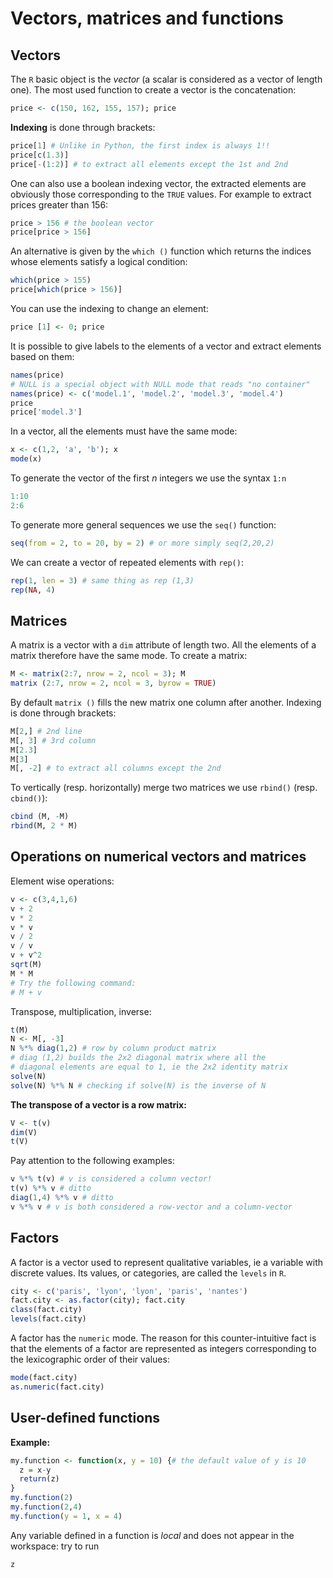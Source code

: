 # Vectors, matrices and functions

## Vectors

The `R` basic object is the _vector_ (a scalar is considered as a vector of length one). The most used function to create a vector is the concatenation:

```r
price <- c(150, 162, 155, 157); price
```

__Indexing__ is done through brackets:

```r
price[1] # Unlike in Python, the first index is always 1!!
price[c(1.3)]
price[-(1:2)] # to extract all elements except the 1st and 2nd
```

One can also use a boolean indexing vector, the extracted elements are obviously those corresponding to the `TRUE` values. For example to extract prices greater than 156:

```r
price > 156 # the boolean vector
price[price > 156]
```

An alternative is given by the `which ()` function which returns the indices whose elements satisfy a logical condition:

```r
which(price > 155)
price[which(price > 156)]
```

You can use the indexing to change an element:

```r
price [1] <- 0; price
```

It is possible to give labels to the elements of a vector and extract elements based on them:

```r
names(price) 
# NULL is a special object with NULL mode that reads "no container"
names(price) <- c('model.1', 'model.2', 'model.3', 'model.4')
price
price['model.3']
```

In a vector, all the elements must have the same mode:

```r
x <- c(1,2, 'a', 'b'); x
mode(x)
```

To generate the vector of the first $n$ integers we use the syntax `1:n`

```r
1:10
2:6
```

To generate more general sequences we use the `seq()` function:

```r
seq(from = 2, to = 20, by = 2) # or more simply seq(2,20,2)
```

We can create a vector of repeated elements with `rep()`:

```r
rep(1, len = 3) # same thing as rep (1,3)
rep(NA, 4)
```


## Matrices

A matrix is a vector with a `dim` attribute of length two. All the elements of a matrix therefore have the same mode. To create a matrix:

```r
M <- matrix(2:7, nrow = 2, ncol = 3); M
matrix (2:7, nrow = 2, ncol = 3, byrow = TRUE)
```

By default `matrix ()` fills the new matrix one column after another. Indexing is done through brackets:

```r
M[2,] # 2nd line
M[, 3] # 3rd column
M[2.3]
M[3]
M[, -2] # to extract all columns except the 2nd
```

To vertically (resp. horizontally) merge two matrices we use `rbind()` (resp. `cbind()`):

```r
cbind (M, -M)
rbind(M, 2 * M)
```

## Operations on numerical vectors and matrices

Element wise operations:

```r
v <- c(3,4,1,6)
v + 2
v * 2
v * v
v / 2
v / v
v + v^2
sqrt(M)
M * M
# Try the following command:
# M + v
```

Transpose, multiplication, inverse:

```r
t(M)
N <- M[, -3]
N %*% diag(1,2) # row by column product matrix
# diag (1,2) builds the 2x2 diagonal matrix where all the
# diagonal elements are equal to 1, ie the 2x2 identity matrix
solve(N)
solve(N) %*% N # checking if solve(N) is the inverse of N
```

__The transpose of a vector is a row matrix: __

```r
V <- t(v)
dim(V)
t(V)
```

Pay attention to the following examples:
```r
v %*% t(v) # v is considered a column vector!
t(v) %*% v # ditto
diag(1,4) %*% v # ditto
v %*% v # v is both considered a row-vector and a column-vector
```


## Factors

A factor is a vector used to represent qualitative variables, ie a variable with discrete values. Its values, or categories, are called the `levels` in `R`.

```r
city <- c('paris', 'lyon', 'lyon', 'paris', 'nantes')
fact.city <- as.factor(city); fact.city
class(fact.city)
levels(fact.city)
```

A factor has the `numeric` mode. The reason for this counter-intuitive fact is that the elements of a factor are represented as integers corresponding to the lexicographic order of their values:

```r
mode(fact.city)
as.numeric(fact.city)
```


## User-defined functions

__Example:__

```r
my.function <- function(x, y = 10) {# the default value of y is 10
  z = x-y
  return(z)
}
my.function(2)
my.function(2,4)
my.function(y = 1, x = 4)
```

Any variable defined in a function is _local_ and does not appear in the workspace: try to run

```r
z
```